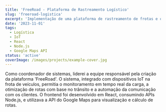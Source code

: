 ```yaml
---
title: 'FreeRoad - Plataforma de Rastreamento Logístico'
slug: 'freeroad-logistica'
excerpt: 'Implementação de uma plataforma de rastreamento de frotas e otimização de rotas em tempo real para a empresa de logística FreeRoad.'
date: '2023-11-01'
tags:
  - Logística
  - IoT
  - React
  - Node.js
  - Google Maps API
status: 'active'
coverImage: /images/projects/example-cover.jpg
---
```


Como coordenador de sistemas, liderei a equipe responsável pela criação da plataforma 'FreeRoad'. O sistema, integrado com dispositivos IoT na frota de veículos, permitia o monitoramento em tempo real da carga, a otimização de rotas com base no trânsito e a automação da comunicação com os clientes. O frontend foi desenvolvido em React, consumindo APIs Node.js, e utilizava a API do Google Maps para visualização e cálculo de rotas.